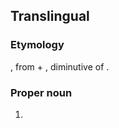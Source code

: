 ==Translingual==
{{wikipedia}}
{{wikispecies}}

===Etymology===
{{etyl|NL.|mul}}, from {{etyl|grc|mul}} {{term|πολύς|sc=Grek|tr=polys||many}} + {{term|κυττάρια|sc=Grek|tr=kyttaria}}, diminutive of {{term|κύτος|sc=Grek|tr=kytos||hollow, vessel}}.

===Proper noun===
{{head|mul|proper noun}}

# {{taxon|suborder|class|Radiolaria|those having more than one central capsule; largely replaced by {{term|polyzoa}}}}